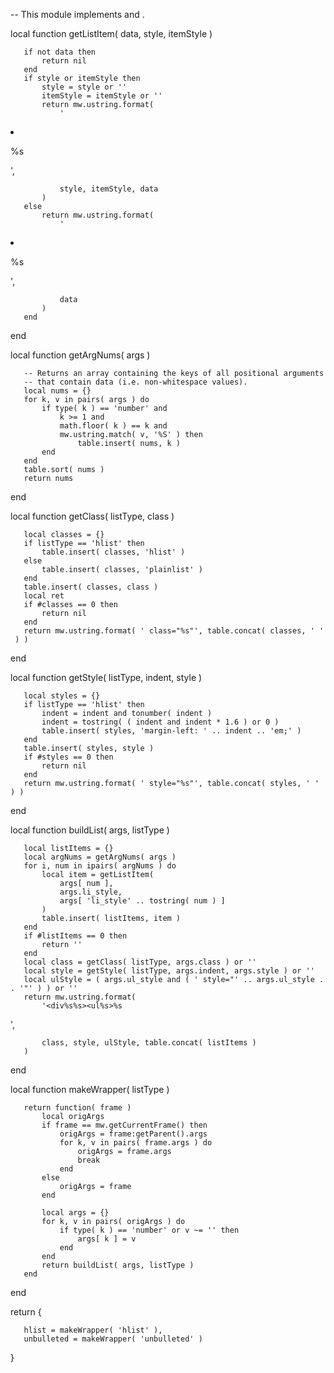 -- This module implements {{unbulleted list}} and {{hlist}}.

local function getListItem( data, style, itemStyle )
    if not data then
        return nil
    end
    if style or itemStyle then
        style = style or ''
        itemStyle = itemStyle or ''
        return mw.ustring.format(
            '<li style="%s%s">%s</li>',
            style, itemStyle, data
        )
    else
        return mw.ustring.format(
            '<li>%s</li>',
            data
        )
    end
end

local function getArgNums( args )
    -- Returns an array containing the keys of all positional arguments
    -- that contain data (i.e. non-whitespace values).
    local nums = {}
    for k, v in pairs( args ) do
        if type( k ) == 'number' and 
            k >= 1 and 
            math.floor( k ) == k and 
            mw.ustring.match( v, '%S' ) then
                table.insert( nums, k )
        end
    end
    table.sort( nums )
    return nums
end

local function getClass( listType, class )
    local classes = {}
    if listType == 'hlist' then
        table.insert( classes, 'hlist' )
    else
        table.insert( classes, 'plainlist' )
    end
    table.insert( classes, class )
    local ret
    if #classes == 0 then
        return nil
    end
    return mw.ustring.format( ' class="%s"', table.concat( classes, ' ' ) )
end

local function getStyle( listType, indent, style )
    local styles = {}
    if listType == 'hlist' then
        indent = indent and tonumber( indent )
        indent = tostring( ( indent and indent * 1.6 ) or 0 )
        table.insert( styles, 'margin-left: ' .. indent .. 'em;' )
    end
    table.insert( styles, style )
    if #styles == 0 then
        return nil
    end
    return mw.ustring.format( ' style="%s"', table.concat( styles, ' ' ) )
end

local function buildList( args, listType )
    local listItems = {}
    local argNums = getArgNums( args )
    for i, num in ipairs( argNums ) do
        local item = getListItem(
            args[ num ],
            args.li_style,
            args[ 'li_style' .. tostring( num ) ]
        )
        table.insert( listItems, item )
    end
    if #listItems == 0 then
        return ''
    end
    local class = getClass( listType, args.class ) or ''
    local style = getStyle( listType, args.indent, args.style ) or ''
    local ulStyle = ( args.ul_style and ( ' style="' .. args.ul_style .. '"' ) ) or ''
    return mw.ustring.format( 
        '<div%s%s><ul%s>%s</ul></div>',
        class, style, ulStyle, table.concat( listItems )
    )
end

local function makeWrapper( listType )
    return function( frame )
        local origArgs
        if frame == mw.getCurrentFrame() then
            origArgs = frame:getParent().args
            for k, v in pairs( frame.args ) do
                origArgs = frame.args
                break
            end
        else
            origArgs = frame
        end
        
        local args = {}
        for k, v in pairs( origArgs ) do
            if type( k ) == 'number' or v ~= '' then
                args[ k ] = v
            end
        end
        return buildList( args, listType )
    end
end

return {
    hlist = makeWrapper( 'hlist' ),
    unbulleted = makeWrapper( 'unbulleted' )
}